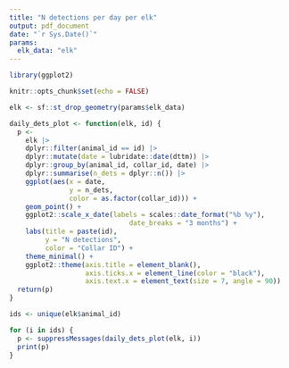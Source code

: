 ```yaml
---
title: "N detections per day per elk"
output: pdf_document
date: "`r Sys.Date()`"
params: 
  elk_data: "elk"
---
```


```r
library(ggplot2)

knitr::opts_chunk$set(echo = FALSE)

elk <- sf::st_drop_geometry(params$elk_data)

daily_dets_plot <- function(elk, id) {
  p <- 
    elk |>
    dplyr::filter(animal_id == id) |>
    dplyr::mutate(date = lubridate::date(dttm)) |>
    dplyr::group_by(animal_id, collar_id, date) |>
    dplyr::summarise(n_dets = dplyr::n()) |>
    ggplot(aes(x = date,
               y = n_dets,
               color = as.factor(collar_id))) +
    geom_point() +
    ggplot2::scale_x_date(labels = scales::date_format("%b %y"),
                              date_breaks = "3 months") +
    labs(title = paste(id),
         y = "N detections",
         color = "Collar ID") +
    theme_minimal() +
    ggplot2::theme(axis.title = element_blank(),
                   axis.ticks.x = element_line(color = "black"),
                   axis.text.x = element_text(size = 7, angle = 90))
  return(p)
}

ids <- unique(elk$animal_id)
```

```r
for (i in ids) {
  p <- suppressMessages(daily_dets_plot(elk, i))
  print(p)
}
```
